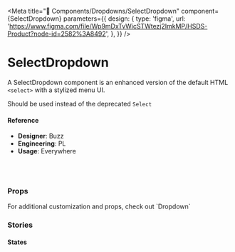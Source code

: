 
<Meta
  title="🧬 Components/Dropdowns/SelectDropdown"
  component={SelectDropdown}
  parameters={{
    design: {
      type: 'figma',
      url:
        'https://www.figma.com/file/Wp9mDxTvWicSTWtezj2ImkMP/HSDS-Product?node-id=2582%3A8492',
    },
  }}
/>

# SelectDropdown

A SelectDropdown component is an enhanced version of the default HTML `<select>` with a stylized menu UI.

Should be used instead of the deprecated `Select`

<Canvas>
  <Story name="default">
    <SelectDropdown
      disabled={boolean('disabled', false)}
      autoInput={false}
      items={createSpec({
        id: faker.random.uuid(),
        value: faker.name.firstName(),
      }).generate(20)}
      state={select(
        'state',
        {
          default: 'default',
          error: 'error',
        },
        'default'
      )}
      dropUp={boolean('dropUp', false)}
      maxHeight={text('maxHeight', '200px')}
      maxWidth={text('maxWidth', '100%')}
      limit={number('limit', 15)}
      width={text('width', '100%')}
      onSelect={action('onSelect')}
    />
  </Story>
</Canvas>

#### Reference

- **Designer**: Buzz
- **Engineering**: PL
- **Usage**: Everywhere

<br />
<br />

### Props

<ArgsTable of={SelectDropdown} />

<p>For additional customization and props, check out `Dropdown`</p>

### Stories

#### States

<Canvas>
  <Story name="States">
    <div>
      <SelectDropdown state="error" />
      <br />
      <SelectDropdown state="success" />
      <br />
      <SelectDropdown state="warning" />
    </div>
  </Story>
</Canvas>
